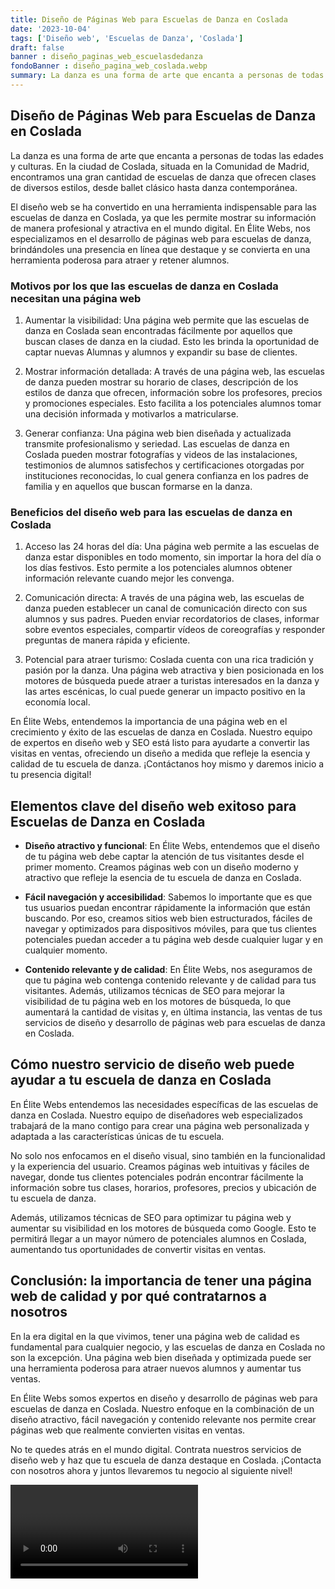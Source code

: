 ```yaml
---
title: Diseño de Páginas Web para Escuelas de Danza en Coslada
date: '2023-10-04'
tags: ['Diseño web', 'Escuelas de Danza', 'Coslada']
draft: false
banner : diseño_paginas_web_escuelasdedanza
fondoBanner : diseño_pagina_web_coslada.webp
summary: La danza es una forma de arte que encanta a personas de todas las edades y culturas. En la ciudad de Coslada, situada en la Comunidad de Madrid, encontramos una gran cantidad de escuelas de danza que ofrecen clases de diversos estilos, desde ballet clásico hasta danza contemporánea.
---
```


## Diseño de Páginas Web para Escuelas de Danza en Coslada

La danza es una forma de arte que encanta a personas de todas las edades y culturas. En la ciudad de Coslada, situada en la Comunidad de Madrid, encontramos una gran cantidad de escuelas de danza que ofrecen clases de diversos estilos, desde ballet clásico hasta danza contemporánea.

El diseño web se ha convertido en una herramienta indispensable para las escuelas de danza en Coslada, ya que les permite mostrar su información de manera profesional y atractiva en el mundo digital. En Élite Webs, nos especializamos en el desarrollo de páginas web para escuelas de danza, brindándoles una presencia en línea que destaque y se convierta en una herramienta poderosa para atraer y retener alumnos.

### Motivos por los que las escuelas de danza en Coslada necesitan una página web

1. Aumentar la visibilidad: Una página web permite que las escuelas de danza en Coslada sean encontradas fácilmente por aquellos que buscan clases de danza en la ciudad. Esto les brinda la oportunidad de captar nuevas Alumnas y alumnos y expandir su base de clientes.

2. Mostrar información detallada: A través de una página web, las escuelas de danza pueden mostrar su horario de clases, descripción de los estilos de danza que ofrecen, información sobre los profesores, precios y promociones especiales. Esto facilita a los potenciales alumnos tomar una decisión informada y motivarlos a matricularse.

3. Generar confianza: Una página web bien diseñada y actualizada transmite profesionalismo y seriedad. Las escuelas de danza en Coslada pueden mostrar fotografías y videos de las instalaciones, testimonios de alumnos satisfechos y certificaciones otorgadas por instituciones reconocidas, lo cual genera confianza en los padres de familia y en aquellos que buscan formarse en la danza.

### Beneficios del diseño web para las escuelas de danza en Coslada

1. Acceso las 24 horas del día: Una página web permite a las escuelas de danza estar disponibles en todo momento, sin importar la hora del día o los días festivos. Esto permite a los potenciales alumnos obtener información relevante cuando mejor les convenga.

2. Comunicación directa: A través de una página web, las escuelas de danza pueden establecer un canal de comunicación directo con sus alumnos y sus padres. Pueden enviar recordatorios de clases, informar sobre eventos especiales, compartir vídeos de coreografías y responder preguntas de manera rápida y eficiente.

3. Potencial para atraer turismo: Coslada cuenta con una rica tradición y pasión por la danza. Una página web atractiva y bien posicionada en los motores de búsqueda puede atraer a turistas interesados en la danza y las artes escénicas, lo cual puede generar un impacto positivo en la economía local.

En Élite Webs, entendemos la importancia de una página web en el crecimiento y éxito de las escuelas de danza en Coslada. Nuestro equipo de expertos en diseño web y SEO está listo para ayudarte a convertir las visitas en ventas, ofreciendo un diseño a medida que refleje la esencia y calidad de tu escuela de danza. ¡Contáctanos hoy mismo y daremos inicio a tu presencia digital!

<GifSeo />

<Cta />

## Elementos clave del diseño web exitoso para Escuelas de Danza en Coslada

- **Diseño atractivo y funcional**: En Élite Webs, entendemos que el diseño de tu página web debe captar la atención de tus visitantes desde el primer momento. Creamos páginas web con un diseño moderno y atractivo que refleje la esencia de tu escuela de danza en Coslada.

- **Fácil navegación y accesibilidad**: Sabemos lo importante que es que tus usuarios puedan encontrar rápidamente la información que están buscando. Por eso, creamos sitios web bien estructurados, fáciles de navegar y optimizados para dispositivos móviles, para que tus clientes potenciales puedan acceder a tu página web desde cualquier lugar y en cualquier momento.

- **Contenido relevante y de calidad**: En Élite Webs, nos aseguramos de que tu página web contenga contenido relevante y de calidad para tus visitantes. Además, utilizamos técnicas de SEO para mejorar la visibilidad de tu página web en los motores de búsqueda, lo que aumentará la cantidad de visitas y, en última instancia, las ventas de tus servicios de diseño y desarrollo de páginas web para escuelas de danza en Coslada.

## Cómo nuestro servicio de diseño web puede ayudar a tu escuela de danza en Coslada

En Élite Webs entendemos las necesidades específicas de las escuelas de danza en Coslada. Nuestro equipo de diseñadores web especializados trabajará de la mano contigo para crear una página web personalizada y adaptada a las características únicas de tu escuela. 

No solo nos enfocamos en el diseño visual, sino también en la funcionalidad y la experiencia del usuario. Creamos páginas web intuitivas y fáciles de navegar, donde tus clientes potenciales podrán encontrar fácilmente la información sobre tus clases, horarios, profesores, precios y ubicación de tu escuela de danza.

Además, utilizamos técnicas de SEO para optimizar tu página web y aumentar su visibilidad en los motores de búsqueda como Google. Esto te permitirá llegar a un mayor número de potenciales alumnos en Coslada, aumentando tus oportunidades de convertir visitas en ventas.

## Conclusión: la importancia de tener una página web de calidad y por qué contratarnos a nosotros

En la era digital en la que vivimos, tener una página web de calidad es fundamental para cualquier negocio, y las escuelas de danza en Coslada no son la excepción. Una página web bien diseñada y optimizada puede ser una herramienta poderosa para atraer nuevos alumnos y aumentar tus ventas.

En Élite Webs somos expertos en diseño y desarrollo de páginas web para escuelas de danza en Coslada. Nuestro enfoque en la combinación de un diseño atractivo, fácil navegación y contenido relevante nos permite crear páginas web que realmente convierten visitas en ventas.

No te quedes atrás en el mundo digital. Contrata nuestros servicios de diseño web y haz que tu escuela de danza destaque en Coslada. ¡Contacta con nosotros ahora y juntos llevaremos tu negocio al siguiente nivel!

<Video />

<CtaBot job='Escuelas de Danza' city='Coslada'/>

<Gmaps query='Coslada+españa+maps' />
